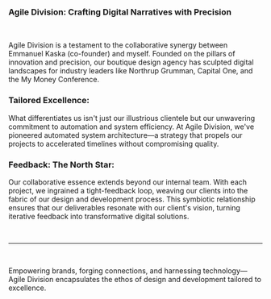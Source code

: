 ### Agile Division: Crafting Digital Narratives with Precision

</br>

Agile Division is a testament to the collaborative synergy between Emmanuel Kaska (co-founder) and myself. Founded on the pillars of innovation and precision, our boutique design agency has sculpted digital landscapes for industry leaders like Northrup Grumman, Capital One, and the My Money Conference.

### Tailored Excellence:

What differentiates us isn't just our illustrious clientele but our unwavering commitment to automation and system efficiency. At Agile Division, we've pioneered automated system architecture—a strategy that propels our projects to accelerated timelines without compromising quality.

### Feedback: The North Star:

Our collaborative essence extends beyond our internal team. With each project, we ingrained a tight-feedback loop, weaving our clients into the fabric of our design and development process. This symbiotic relationship ensures that our deliverables resonate with our client's vision, turning iterative feedback into transformative digital solutions.

</br>

---

</br>

Empowering brands, forging connections, and harnessing technology—Agile Division encapsulates the ethos of design and development tailored to excellence.
